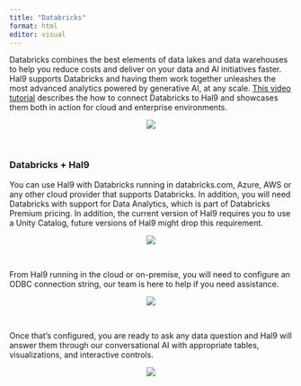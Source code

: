 ```yaml
---
title: "Databricks"
format: html
editor: visual
---
```


Databricks combines the best elements of data lakes and data warehouses to help you reduce costs and deliver on your data and AI initiatives faster. Hal9 supports Databricks and having them work together unleashes the most advanced analytics powered by generative AI, at any scale. [This video tutorial](https://www.youtube.com/watch?v=l2rO6dWPbj8) describes the how to connect Databricks to Hal9 and showcases them both in action for cloud and enterprise environments.

<center><img src="Images/databricks.png" style="max-width: 70%"/></center>
<br>

### Databricks + Hal9
You can use Hal9 with Databricks running in databricks.com, Azure, AWS or any other cloud provider that supports Databricks. In addition, you will need Databricks with support for Data Analytics, which is part of Databricks Premium pricing. In addition, the current version of Hal9 requires you to use a Unity Catalog, future versions of Hal9 might drop this requirement.

<center><img src="Images/databricks1.png" style="max-width: 70%"/></center>
<br>

From Hal9 running in the cloud or on-premise, you will need to configure an ODBC connection string, our team is here to help if you need assistance.

<center><img src="Images/databricks2.png" style="max-width: 70%"/></center>
<br>

Once that's configured, you are ready to ask any data question and Hal9 will answer them through our conversational AI with appropriate tables, visualizations, and interactive controls.

<center><img src="Images/databricks3.png" style="max-width: 70%"/></center>
